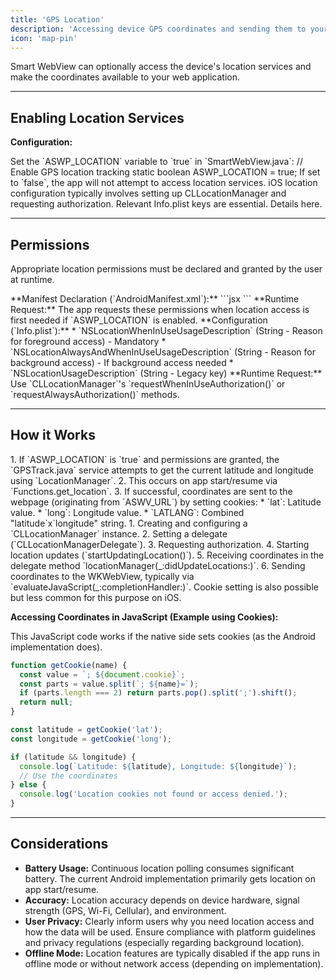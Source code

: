 ```yaml
---
title: 'GPS Location'
description: 'Accessing device GPS coordinates and sending them to your web app.'
icon: 'map-pin'
---
```



Smart WebView can optionally access the device's location services and make the coordinates available to your web application.

---

## Enabling Location Services

**Configuration:**

<Tabs>
 <Tab title="Android">
    Set the `ASWP_LOCATION` variable to `true` in `SmartWebView.java`:
    <CodeBlock language="java">
    // Enable GPS location tracking
    static boolean ASWP_LOCATION = true;
    </CodeBlock>
    If set to `false`, the app will not attempt to access location services.
 </Tab>
 <Tab title="iOS">
    iOS location configuration typically involves setting up CLLocationManager and requesting authorization. Relevant Info.plist keys are essential. Details here.
 </Tab>
</Tabs>

---

## Permissions

Appropriate location permissions must be declared and granted by the user at runtime.

<Tabs>
 <Tab title="Android">
    **Manifest Declaration (`AndroidManifest.xml`):**
    ```jsx
      <uses-permission android:name="android.permission.ACCESS_FINE_LOCATION" />
      <uses-permission android:name="android.permission.ACCESS_COARSE_LOCATION" />
      <!-- Optional: Indicate GPS hardware usage -->
      <uses-feature android:name="android.hardware.location.gps" android:required="false" />
    ```
    **Runtime Request:** The app requests these permissions when location access is first needed if `ASWP_LOCATION` is enabled.
 </Tab>
 <Tab title="iOS">
    **Configuration (`Info.plist`):**
    *   `NSLocationWhenInUseUsageDescription` (String - Reason for foreground access) - Mandatory
    *   `NSLocationAlwaysAndWhenInUseUsageDescription` (String - Reason for background access) - If background access needed
    *   `NSLocationUsageDescription` (String - Legacy key)
    **Runtime Request:** Use `CLLocationManager`'s `requestWhenInUseAuthorization()` or `requestAlwaysAuthorization()` methods.
 </Tab>
</Tabs>

---

## How it Works

<Tabs>
  <Tab title="Android">
    1.  If `ASWP_LOCATION` is `true` and permissions are granted, the `GPSTrack.java` service attempts to get the current latitude and longitude using `LocationManager`.
    2.  This occurs on app start/resume via `Functions.get_location`.
    3.  If successful, coordinates are sent to the webpage (originating from `ASWV_URL`) by setting cookies:
        *   `lat`: Latitude value.
        *   `long`: Longitude value.
        *   `LATLANG`: Combined "latitude`x`longitude" string.
  </Tab>
  <Tab title="iOS">
    1. Creating and configuring a `CLLocationManager` instance.
    2. Setting a delegate (`CLLocationManagerDelegate`).
    3. Requesting authorization.
    4. Starting location updates (`startUpdatingLocation()`).
    5. Receiving coordinates in the delegate method `locationManager(_:didUpdateLocations:)`.
    6. Sending coordinates to the WKWebView, typically via `evaluateJavaScript(_:completionHandler:)`. Cookie setting is also possible but less common for this purpose on iOS.
  </Tab>
</Tabs>

**Accessing Coordinates in JavaScript (Example using Cookies):**

This JavaScript code works if the native side sets cookies (as the Android implementation does).

```javascript
function getCookie(name) {
  const value = `; ${document.cookie}`;
  const parts = value.split(`; ${name}=`);
  if (parts.length === 2) return parts.pop().split(';').shift();
  return null;
}

const latitude = getCookie('lat');
const longitude = getCookie('long');

if (latitude && longitude) {
  console.log(`Latitude: ${latitude}, Longitude: ${longitude}`);
  // Use the coordinates
} else {
  console.log('Location cookies not found or access denied.');
}
```

---

## Considerations

*   **Battery Usage:** Continuous location polling consumes significant battery. The current Android implementation primarily gets location on app start/resume.
*   **Accuracy:** Location accuracy depends on device hardware, signal strength (GPS, Wi-Fi, Cellular), and environment.
*   **User Privacy:** Clearly inform users why you need location access and how the data will be used. Ensure compliance with platform guidelines and privacy regulations (especially regarding background location).
*   **Offline Mode:** Location features are typically disabled if the app runs in offline mode or without network access (depending on implementation).